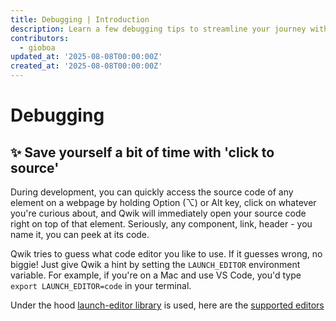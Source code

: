 ```yaml
---
title: Debugging | Introduction
description: Learn a few debugging tips to streamline your journey with Qwik.
contributors:
  - gioboa
updated_at: '2025-08-08T00:00:00Z'
created_at: '2025-08-08T00:00:00Z'
---
```

# Debugging

## ✨ Save yourself a bit of time with 'click to source'

During development, you can quickly access the source code of any element on a webpage by holding Option (⌥) or Alt key,
click on whatever you're curious about, and Qwik will immediately open your source code right on top of that element.
Seriously, any component, link, header - you name it, you can peek at its code.

Qwik tries to guess what code editor you like to use.
If it guesses wrong, no biggie! Just give Qwik a hint by setting the `LAUNCH_EDITOR` environment variable.
For example, if you're on a Mac and use VS Code, you'd type `export LAUNCH_EDITOR=code` in your terminal.

Under the hood [launch-editor library](https://github.com/yyx990803/launch-editor/tree/master) is used, here are the [supported editors](https://github.com/yyx990803/launch-editor/tree/master?tab=readme-ov-file#supported-editors)
